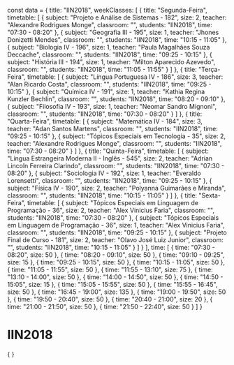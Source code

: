 const data = {
  title: "IIN2018",
  weekClasses: [
    {
      title: "Segunda-Feira",
      timetable: [
        {
          subject: "Projeto e Análise de Sistemas - 182",
          size: 2,
          teacher: "Alexandre Rodrigues Monge",
          classroom: "",
          students: "IIN2018",
          time: "07:30 - 08:20"
        },
        {
          subject: "Geografia III - 195",
          size: 1,
          teacher: "Jhones Donizetti Mendes",
          classroom: "",
          students: "IIN2018",
          time: "10:15 - 11:05"
        },
        {
          subject: "Biologia IV - 196",
          size: 1,
          teacher: "Paula Magalhães Souza Deccache",
          classroom: "",
          students: "IIN2018",
          time: "09:25 - 10:15"
        },
        {
          subject: "História III - 194",
          size: 1,
          teacher: "Milton Aparecido Azevedo",
          classroom: "",
          students: "IIN2018",
          time: "11:05 - 11:55"
        }
      ]
    },
    {
      title: "Terça-Feira",
      timetable: [
        {
          subject: "Língua Portuguesa IV - 186",
          size: 3,
          teacher: "Alan Ricardo Costa",
          classroom: "",
          students: "IIN2018",
          time: "09:25 - 10:15"
        },
        {
          subject: "Química IV - 191",
          size: 1,
          teacher: "Kathia Regina Kunzler Bechlin",
          classroom: "",
          students: "IIN2018",
          time: "08:20 - 09:10"
        },
        {
          subject: "Filosofia IV - 193",
          size: 1,
          teacher: "Neomar Sandro Mignoni",
          classroom: "",
          students: "IIN2018",
          time: "07:30 - 08:20"
        }
      ]
    },
    {
      title: "Quarta-Feira",
      timetable: [
        {
          subject: "Matemática IV - 184",
          size: 3,
          teacher: "Adan Santos Martens",
          classroom: "",
          students: "IIN2018",
          time: "09:25 - 10:15"
        },
        {
          subject: "Tópicos Especiais em Tecnologia - 35",
          size: 2,
          teacher: "Alexandre Rodrigues Monge",
          classroom: "",
          students: "IIN2018",
          time: "07:30 - 08:20"
        }
      ]
    },
    {
      title: "Quinta-Feira",
      timetable: [
        {
          subject: "Língua Estrangeira Moderna II - Inglês - 545",
          size: 2,
          teacher: "Adrian Lincoln Ferreira Clarindo",
          classroom: "",
          students: "IIN2018",
          time: "07:30 - 08:20"
        },
        {
          subject: "Sociologia IV - 192",
          size: 1,
          teacher: "Everaldo Lorensetti",
          classroom: "",
          students: "IIN2018",
          time: "09:25 - 10:15"
        },
        {
          subject: "Física IV - 190",
          size: 2,
          teacher: "Polyanna Guimarães e Miranda",
          classroom: "",
          students: "IIN2018",
          time: "10:15 - 11:05"
        }
      ]
    },
    {
      title: "Sexta-Feira",
      timetable: [
        {
          subject: "Tópicos Especiais em Linguagem de Programação - 36",
          size: 2,
          teacher: "Alex Vinicius Faria",
          classroom: "",
          students: "IIN2018",
          time: "07:30 - 08:20"
        },
        {
          subject: "Tópicos Especiais em Linguagem de Programação - 36",
          size: 1,
          teacher: "Alex Vinicius Faria",
          classroom: "",
          students: "IIN2018",
          time: "09:25 - 10:15"
        },
        {
          subject: "Projeto Final de Curso - 181",
          size: 2,
          teacher: "Olavo José Luiz Junior",
          classroom: "",
          students: "IIN2018",
          time: "10:15 - 11:05"
        }
      ]
    }
  ],
  time: [
    {
      time: "07:30 - 08:20",
      size: 50
    },
    {
      time: "08:20 - 09:10",
      size: 50
    },
    {
      time: "09:10 - 09:25",
      size: 15
    },
    {
      time: "09:25 - 10:15",
      size: 50
    },
    {
      time: "10:15 - 11:05",
      size: 50
    },
    {
      time: "11:05 - 11:55",
      size: 50
    },
    {
      time: "11:55 - 13:10",
      size: 75
    },
    {
      time: "13:10 - 14:00",
      size: 50
    },
    {
      time: "14:00 - 14:50",
      size: 50
    },
    {
      time: "14:50 - 15:05",
      size: 15
    },
    {
      time: "15:05 - 15:55",
      size: 50
    },
    {
      time: "15:55 - 16:45",
      size: 50
    },
    {
      time: "16:45 - 19:00",
      size: 135
    },
    {
      time: "19:00 - 19:50",
      size: 50
    },
    {
      time: "19:50 - 20:40",
      size: 50
    },
    {
      time: "20:40 - 21:00",
      size: 20
    },
    {
      time: "21:00 - 21:50",
      size: 50
    },
    {
      time: "21:50 - 22:40",
      size: 50
    }
  ]
}

# IIN2018

<div>
    {
        <Grid
            title={data.title} 
            weekClasses={data.weekClasses} 
            time={data.time}
        />
    }
</div>